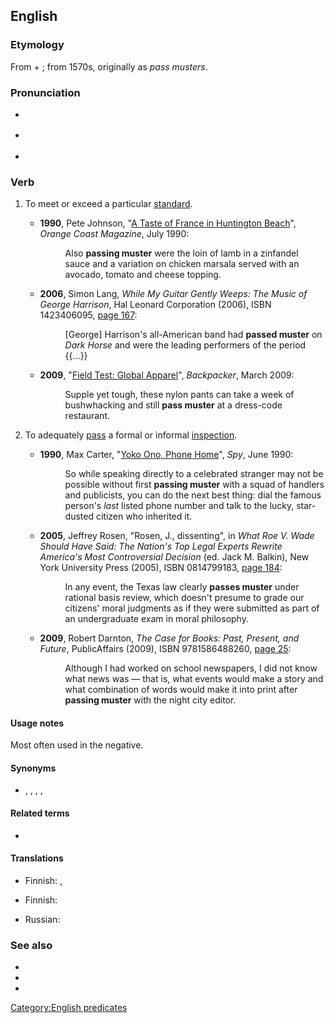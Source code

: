 ==English==
{{was wotd|2012|December|9}}
{{was wotd|2014|December|9}}

===Etymology===
From {{m|en|pass||to undergo successfully}} + {{m|en|muster||military assemblage or review}}; from 1570s, originally as ''pass musters''.

===Pronunciation===
* {{a|UK}} {{IPA|/ˌpæs ˈmʌst.ə/|lang=en}}
* {{a|US}} {{IPA|/ˌpæs ˈmʌs.tɚ/|lang=en}}
* {{audio|En-us-pass muster.ogg|Audio (US)|lang=en}}

===Verb===
{{en-verb|passes muster|passing muster|passed muster}}

# {{lb|en|idiomatic}} To meet or exceed a particular [[standard]].
#: {{ux|en|To get a raise, an employee must '''pass muster''' with the boss.}}
#* '''1990''', Pete Johnson, "[http://books.google.com/books?id=H2EEAAAAMBAJ&pg=PA230 A Taste of France in Huntington Beach]", ''Orange Coast Magazine'', July 1990:
#*: Also '''passing muster''' were the loin of lamb in a zinfandel sauce and a variation on chicken marsala served with an avocado, tomato and cheese topping.
#* '''2006''', Simon Lang, ''While My Guitar Gently Weeps: The Music of George Harrison'', Hal Leonard Corporation (2006), ISBN 1423406095, [http://books.google.com/books?id=NRoFPFvI1joC&pg=PA167 page 167]:
#*: [George] Harrison's all-American band had '''passed muster''' on ''Dark Horse'' and were the leading performers of the period {{…}}
#* '''2009''', "[http://books.google.com/books?id=bGl2Wt1GG5IC&pg=PA89&dq=%22pass+muster%22 Field Test: Global Apparel]", ''Backpacker'', March 2009:
#*: Supple yet tough, these nylon pants can take a week of bushwhacking and still '''pass muster''' at a dress-code restaurant.
# {{lb|en|idiomatic}} To adequately [[pass]] a formal or informal [[inspection]].
#* '''1990''', Max Carter, "[http://books.google.com/books?id=pCfQINJRXRgC&pg=PA46 Yoko Ono, Phone Home]", ''Spy'', June 1990:
#*: So while speaking directly to a celebrated stranger may not be possible without first '''passing muster''' with a squad of handlers and publicists, you can do the next best thing: dial the famous person's ''last'' listed phone number and talk to the lucky, star-dusted citizen who inherited it.
#* '''2005''', Jeffrey Rosen, "Rosen, J., dissenting", in ''What Roe V. Wade Should Have Said: The Nation's Top Legal Experts Rewrite America's Most Controversial Decision'' (ed. Jack M. Balkin), New York University Press (2005), ISBN 0814799183, [http://books.google.com/books?id=Us-277i9ZJYC&pg=PA184&dq=%22passes+muster%22 page 184]:
#*: In any event, the Texas law clearly '''passes muster''' under rational basis review, which doesn't presume to grade our citizens' moral judgments as if they were submitted as part of an undergraduate exam in moral philosophy.
#* '''2009''', Robert Darnton, ''The Case for Books: Past, Present, and Future'', PublicAffairs (2009), ISBN 9781586488260, [http://books.google.com/books?id=KplFSD-VP_QC&pg=PA25&dq=%22passing+muster%22 page 25]:
#*: Although I had worked on school newspapers, I did not know what news was — that is, what events would make a story and what combination of words would make it into print after '''passing muster''' with the night city editor.

====Usage notes====
Most often used in the negative.

====Synonyms====
* {{sense|to meet or exceed a standard}} {{l|en|cut the mustard}}, {{l|en|cut it}}, {{l|en|hack it}}, {{l|en|make the grade}}, {{l|en|measure up}}

====Related terms====
* {{l|en|muster}}

====Translations====
{{trans-top|to meet or exceed a particular standard}}
* Finnish: {{t|fi|mennä läpi}}, {{t|fi|[[läpäistä]] [[testi]]}}
{{trans-mid}}
{{trans-bottom}}

{{trans-top|to pass a formal or informal inspection}}
* Finnish: {{t+|fi|päästä läpi}}
{{trans-mid}}
* Russian: {{t+|ru|проходить|impf}}
{{trans-bottom}}

===See also===
* {{l|en|up to snuff}}
* {{l|en|up to par}}
* {{l|en|with flying colors}}

[[Category:English predicates]]